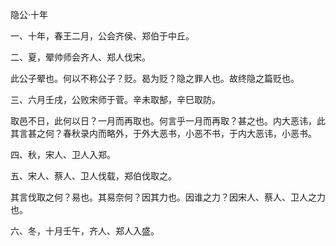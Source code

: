 

隐公·十年

一、十年，春王二月，公会齐侯、郑伯于中丘。

二、夏，翚帅师会齐人、郑人伐宋。

此公子翚也。何以不称公子？贬。曷为贬？隐之罪人也。故终隐之篇贬也。

三、六月壬戌，公败宋师于菅。辛未取郜，辛巳取防。

取邑不日，此何以日？一月而再取也。何言乎一月而再取？甚之也。内大恶讳，此其言甚之何？春秋录内而略外，于外大恶书，小恶不书，于内大恶讳，小恶书。

四、秋，宋人、卫人入郑。

五、宋人、蔡人、卫人伐载，郑伯伐取之。

其言伐取之何？易也。其易奈何？因其力也。因谁之力？因宋人、蔡人、卫人之力也。

六、冬，十月壬午，齐人、郑人入盛。

